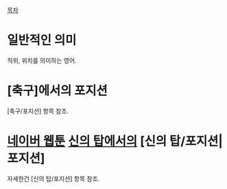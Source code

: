 {{{+1 Position}}}

[[목차]]

= 일반적인 의미 =
직위, 위치를 의미하는 영어.

= [축구]에서의 포지션 = 
[축구/포지션] 항목 참조.

= [[네이버 웹툰]] [[신의 탑]]에서의 [신의 탑/포지션|포지션] =
자세한건 [신의 탑/포지션] 항목 참조.
